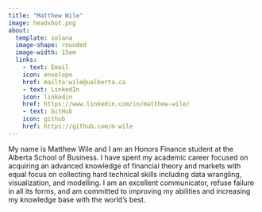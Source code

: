 ```yaml
---
title: "Matthew Wile"
image: headshot.png
about: 
  template: solana
  image-shape: rounded
  image-width: 15em
  links: 
    - text: Email
    icon: envelope
    href: mailto:wile@ualberta.ca
    - text: LinkedIn
    icon: linkedin
    href: https://www.linkedin.com/in/matthew-wile/
    - text: GitHub
    icon: github
    href: https://github.com/m-wile
---
```


My name is Matthew Wile and I am an Honors Finance student at the Alberta School of Business. I have spent my academic career focused on acquiring an advanced knowledge of financial theory and markets with equal focus on collecting hard technical skills including data wrangling, visualization, and modelling. I am an excellent communicator, refuse failure in all its forms, and am committed to improving my abilities and increasing my knowledge base with the world's best.
